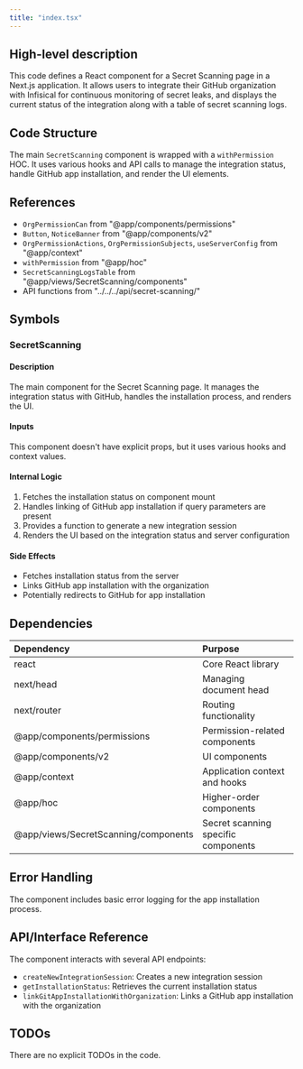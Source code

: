 ```yaml
---
title: "index.tsx"
---
```


## High-level description
This code defines a React component for a Secret Scanning page in a Next.js application. It allows users to integrate their GitHub organization with Infisical for continuous monitoring of secret leaks, and displays the current status of the integration along with a table of secret scanning logs.

## Code Structure
The main `SecretScanning` component is wrapped with a `withPermission` HOC. It uses various hooks and API calls to manage the integration status, handle GitHub app installation, and render the UI elements.

## References
- `OrgPermissionCan` from "@app/components/permissions"
- `Button`, `NoticeBanner` from "@app/components/v2"
- `OrgPermissionActions`, `OrgPermissionSubjects`, `useServerConfig` from "@app/context"
- `withPermission` from "@app/hoc"
- `SecretScanningLogsTable` from "@app/views/SecretScanning/components"
- API functions from "../../../api/secret-scanning/"

## Symbols

### SecretScanning
#### Description
The main component for the Secret Scanning page. It manages the integration status with GitHub, handles the installation process, and renders the UI.

#### Inputs
This component doesn't have explicit props, but it uses various hooks and context values.

#### Internal Logic
1. Fetches the installation status on component mount
2. Handles linking of GitHub app installation if query parameters are present
3. Provides a function to generate a new integration session
4. Renders the UI based on the integration status and server configuration

#### Side Effects
- Fetches installation status from the server
- Links GitHub app installation with the organization
- Potentially redirects to GitHub for app installation

## Dependencies
| Dependency | Purpose |
|:-----------|:--------|
| react | Core React library |
| next/head | Managing document head |
| next/router | Routing functionality |
| @app/components/permissions | Permission-related components |
| @app/components/v2 | UI components |
| @app/context | Application context and hooks |
| @app/hoc | Higher-order components |
| @app/views/SecretScanning/components | Secret scanning specific components |

## Error Handling
The component includes basic error logging for the app installation process.

## API/Interface Reference
The component interacts with several API endpoints:
- `createNewIntegrationSession`: Creates a new integration session
- `getInstallationStatus`: Retrieves the current installation status
- `linkGitAppInstallationWithOrganization`: Links a GitHub app installation with the organization

## TODOs
There are no explicit TODOs in the code.